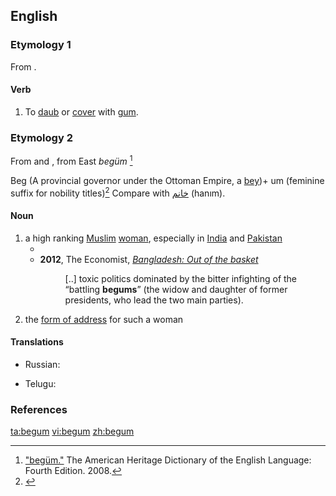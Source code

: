 {{also|Begum}}
==English==
{{wikipedia}}

===Etymology 1===
From {{prefix|be|gum|lang=en}}.

====Verb====
{{en-verb|begumm|ing}}

# {{context|transitive|lang=en}} To [[daub]] or [[cover]] with [[gum]].

===Etymology 2===
From {{etyl|ur|en}} {{term|بیگم|sc=ur-Arab|lang=ur}} and {{etyl|hi|en}} {{term|बेगम|tr=begam||lady|sc=Deva|lang=hi}}, from East {{etyl|trk|en}} ''begüm'' <ref>[http://www.bartleby.com/61/29/B0162900.html "begüm."] The American Heritage Dictionary of the English Language: Fourth Edition.  2008.</ref>

Beg (A provincial governor under the Ottoman Empire, a [[bey]])+ um (feminine suffix for nobility titles)<ref>{{R:tr:Nishanyan|begüm}}</ref> Compare with [[خانم]] (hanım).

====Noun====
{{en-noun}}

# a high ranking [[Muslim]] [[woman]], especially in [[India]] and [[Pakistan]]
#* {{quote-book
 |year=1872
 |year_published='''2009'''
 |edition=HTML
 |editor=
 |author=James De Mille
 |title=The Cryptogram
 |chapter=
 |url=http://www.gutenberg.org/dirs/2/8/4/3/28435/28435-h/28435-h.htm
 |genre=
 |publisher=The Gutenberg Project
 |isbn=
 |page=
 |passage=She was the daughter of an English officer, who having fallen in love with an Indian '''Begum''' gave up home, country, and friends, and married her. 
}}
#*'''2012''', The Economist, ''[http://www.economist.com/news/leaders/21565627-lessons-achievements—yes-really-achievements—-bangladesh-out-basket Bangladesh: Out of the basket]''
#*: [..]  toxic politics dominated by the bitter infighting of the “battling '''begums'''” (the widow and daughter of former presidents, who lead the two main parties).
# the [[form of address]] for such a woman
====Translations====
{{trans-top|a high ranking woman}}
* Russian: {{t-|ru|бегума|f|tr=béguma|sc=Cyrl}}
{{trans-mid}}
* Telugu: {{t|te|బేగం}}
{{trans-bottom}}

===References===
<references />

[[ta:begum]]
[[vi:begum]]
[[zh:begum]]